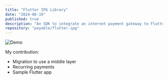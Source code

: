 ```yaml
---
title: "Flutter IPG Library"
date: "2024-06-19"
published: true
description: "An SDK to integrate an internet payment gateway to Flutter apps, developed while working at PAYable (Pvt) Ltd."
repository: "payable/flutter-ipg"
---
```


![Demo](https://raw.githubusercontent.com/payable/flutter-ipg/master/screen.gif)

My contribution:
- Migration to use a middle layer
- Recurring payments
- Sample Flutter app


